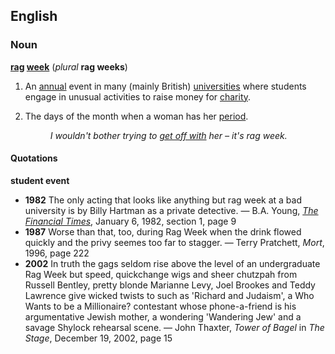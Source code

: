 ==English==

===Noun===
'''[[rag]] [[week]]''' (''plural'' '''rag weeks''')

# {{UK}} An [[annual]] event in many (mainly British) [[university|universities]] where students engage in unusual activities to raise money for [[charity]].
# {{coarse|British slang|from the former use by women of rags to protect their clothing from menstrual blood}} The days of the month when a woman has her [[period]].
#: ''I wouldn't bother trying to [[get off with]] her &ndash; it's rag week.''

====Quotations====
'''student event'''
* '''1982''' The only acting that looks like anything but rag week at a bad university is by Billy Hartman as a private detective. &mdash; B.A. Young, ''[[w:The Financial Times|The Financial Times]]'', January 6, 1982, section 1, page 9
* '''1987''' Worse than that, too, during Rag Week when the drink flowed quickly and the privy seemes too far to stagger. &mdash; Terry Pratchett, ''Mort'', 1996, page 222
* '''2002''' In truth the gags seldom rise above the level of an undergraduate Rag Week but speed, quickchange wigs and sheer chutzpah from Russell Bentley, pretty blonde Marianne Levy, Joel Brookes and Teddy Lawrence give wicked twists to such as 'Richard and Judaism', a Who Wants to be a Millionaire? contestant whose phone-a-friend is his argumentative Jewish mother, a wondering 'Wandering Jew' and a savage Shylock rehearsal scene. &mdash; John Thaxter, ''Tower of Bagel'' in ''The Stage'', December 19, 2002, page 15